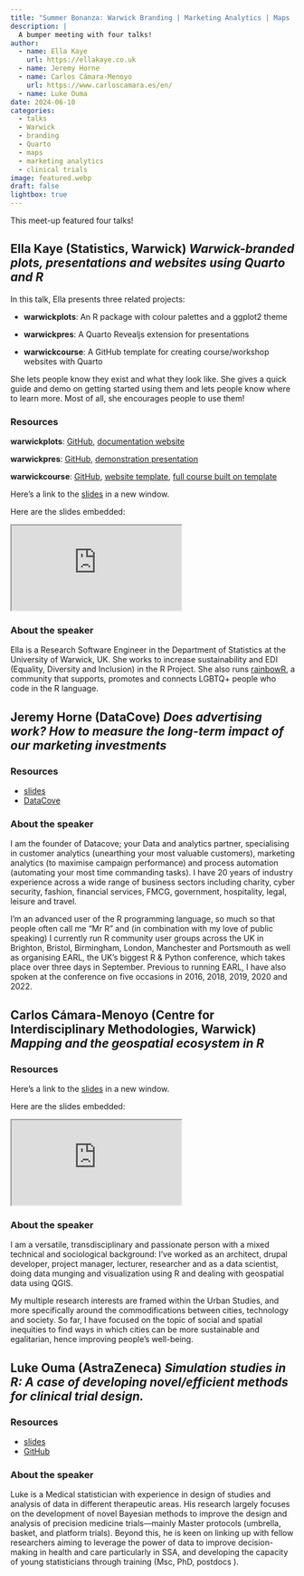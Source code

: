 ```yaml
---
title: "Summer Bonanza: Warwick Branding | Marketing Analytics | Maps | Clinical Trials"
description: |
  A bumper meeting with four talks!
author:
  - name: Ella Kaye
    url: https://ellakaye.co.uk
  - name: Jeremy Horne
  - name: Carlos Cámara-Menoyo
    url: https://www.carloscamara.es/en/
  - name: Luke Ouma
date: 2024-06-10
categories:
  - talks
  - Warwick
  - branding
  - Quarto
  - maps
  - marketing analytics
  - clinical trials
image: featured.webp
draft: false
lightbox: true
---
```


This meet-up featured four talks!

## Ella Kaye (Statistics, Warwick) *Warwick-branded plots, presentations and websites using Quarto and R*

In this talk, Ella presents three related projects:

- **warwickplots**: An R package with colour palettes and a ggplot2 theme
  
- **warwickpres**: A Quarto Revealjs extension for presentations

- **warwickcourse**: A GitHub template for creating course/workshop websites with Quarto

She lets people know they exist and what they look like. She gives a quick guide and demo on getting started using them and lets people know where to learn more. Most of all, she encourages people to use them!

### Resources

**warwickplots**: [GitHub](https://github.com/Warwick-Stats-Resources/warwickplots), [documentation website](https://warwick-stats-resources.github.io/warwickplots)

**warwickpres**: [GitHub](https://github.com/Warwick-Stats-Resources/warwickpres), [demonstration presentation](https://warwick-stats-resources.github.io/warwickpres)

**warwickcourse**: [GitHub](https://github.com/Warwick-Stats-Resources/warwickcourse), [website template](https://warwick-stats-resources.github.io/warwickcourse), [full course built on template](https://warwick-stats-resources.github.io/r-packages-2024)

Here's a link to the [slides](https://warwick-stats-resources.github.io/warwickbrand-talk){target="_blank"} in a new window. 

Here are the slides embedded:

<iframe class="slide-deck ar16x9" src="https://warwick-stats-resources.github.io/warwickbrand-talk" title="Slides">
</iframe>

### About the speaker

Ella is a Research Software Engineer in the Department of Statistics at the University of Warwick, UK. She works to increase sustainability and EDI (Equality, Diversity and Inclusion) in the R Project. She also runs [rainbowR](https://rainbowr.netlify.app), a community that supports, promotes and connects LGBTQ+ people who code in the R language.

## Jeremy Horne (DataCove) *Does advertising work? How to measure the long-term impact of our marketing investments*

### Resources

- [slides](resources/Does-advertising-work.pptx)
- [DataCove](https://datacove.co.uk)

### About the speaker

I am the founder of Datacove; your Data and analytics partner, specialising in customer analytics (unearthing your most valuable customers), marketing analytics (to maximise campaign performance) and process automation (automating your most time commanding tasks). I have 20 years of industry experience across a wide range of business sectors including charity, cyber security, fashion, financial services, FMCG, government, hospitality, legal, leisure and travel.

I'm an advanced user of the R programming language, so much so that people often call me "Mr R" and (in combination with my love of public speaking) I currently run R community user groups across the UK in Brighton, Bristol, Birmingham, London, Manchester and Portsmouth as well as organising EARL, the UK's biggest R & Python conference, which takes place over three days in September. Previous to running EARL, I have also spoken at the conference on five occasions in 2016, 2018, 2019, 2020 and 2022.

## Carlos Cámara-Menoyo (Centre for Interdisciplinary Methodologies, Warwick) *Mapping and the geospatial ecosystem in R*


### Resources

Here's a link to the [slides](https://ccamara.github.io/wrug-geospatial-ecosystem-R/2024-06-wrug-mapping.html#/title-slide){target="_blank"} in a new window. 

Here are the slides embedded:

<iframe class="slide-deck ar16x9" src="https://ccamara.github.io/wrug-geospatial-ecosystem-R/2024-06-wrug-mapping.html#/title-slide" title="Slides">
</iframe>

### About the speaker

I am a versatile, transdisciplinary and passionate person with a mixed technical and sociological background: I’ve worked as an architect, drupal developer, project manager, lecturer, researcher and as a data scientist, doing data munging and visualization using R and dealing with geospatial data using QGIS.

My multiple research interests are framed within the Urban Studies, and more specifically around the commodifications between cities, technology and society. So far, I have focused on the topic of social and spatial inequities to find ways in which cities can be more sustainable and egalitarian, hence improving people’s well-being.

## Luke Ouma (AstraZeneca) *Simulation studies in R: A case of developing novel/efficient methods for clinical trial design.*

### Resources

- [slides](resources/clinical-trials.pdf)
- [GitHub](https://github.com/oondijo/multipleBiomarkers)

### About the speaker

Luke is a Medical statistician with experience in design of studies and analysis of data in different therapeutic areas. His research largely focuses on the development of novel Bayesian methods to improve the design and analysis of precision medicine trials—mainly Master protocols (umbrella, basket, and platform trials). Beyond this, he is keen on linking up with fellow researchers aiming to leverage the power of data to improve decision-making in health and care particularly in SSA, and developing the capacity of young statisticians through training (Msc, PhD, postdocs ).